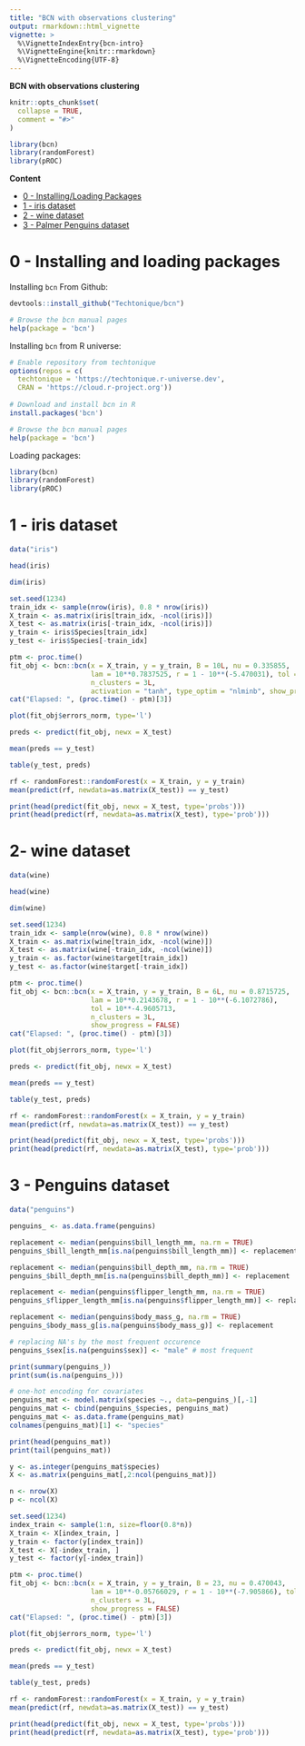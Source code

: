 ```yaml
---
title: "BCN with observations clustering"
output: rmarkdown::html_vignette
vignette: >
  %\VignetteIndexEntry{bcn-intro}
  %\VignetteEngine{knitr::rmarkdown}
  %\VignetteEncoding{UTF-8}
---
```


**BCN with observations clustering**

```r
knitr::opts_chunk$set(
  collapse = TRUE,
  comment = "#>"
)
```


```r
library(bcn)
library(randomForest)
library(pROC)
```


**Content**

- [0 - Installing/Loading Packages](#installing-and-loading-packages)
- [1 - iris dataset](#iris-dataset)
- [2 - wine dataset](#wine-dataset)
- [3 - Palmer Penguins dataset](#penguins-dataset)



# 0 - Installing and loading packages

Installing `bcn` From Github:

```R
devtools::install_github("Techtonique/bcn")

# Browse the bcn manual pages
help(package = 'bcn')
```

Installing `bcn` from R universe:

```R
# Enable repository from techtonique
options(repos = c(
  techtonique = 'https://techtonique.r-universe.dev',
  CRAN = 'https://cloud.r-project.org'))
  
# Download and install bcn in R
install.packages('bcn')

# Browse the bcn manual pages
help(package = 'bcn')
````

Loading packages: 

```r
library(bcn)
library(randomForest)
library(pROC)
```


# 1 - iris dataset 

```r
data("iris")
```

```r
head(iris)

dim(iris)

set.seed(1234)
train_idx <- sample(nrow(iris), 0.8 * nrow(iris))
X_train <- as.matrix(iris[train_idx, -ncol(iris)])
X_test <- as.matrix(iris[-train_idx, -ncol(iris)])
y_train <- iris$Species[train_idx]
y_test <- iris$Species[-train_idx]
```

```r
ptm <- proc.time()
fit_obj <- bcn::bcn(x = X_train, y = y_train, B = 10L, nu = 0.335855,
                    lam = 10**0.7837525, r = 1 - 10**(-5.470031), tol = 10**-7,
                    n_clusters = 3L,
                    activation = "tanh", type_optim = "nlminb", show_progress = FALSE)
cat("Elapsed: ", (proc.time() - ptm)[3])
```

```r
plot(fit_obj$errors_norm, type='l')
```

```r
preds <- predict(fit_obj, newx = X_test)

mean(preds == y_test)

table(y_test, preds)
```

```r
rf <- randomForest::randomForest(x = X_train, y = y_train)
mean(predict(rf, newdata=as.matrix(X_test)) == y_test)
```

```r
print(head(predict(fit_obj, newx = X_test, type='probs')))
print(head(predict(rf, newdata=as.matrix(X_test), type='prob')))
```


# 2-  wine dataset 


```r
data(wine)
```

```r
head(wine)

dim(wine)

set.seed(1234)
train_idx <- sample(nrow(wine), 0.8 * nrow(wine))
X_train <- as.matrix(wine[train_idx, -ncol(wine)])
X_test <- as.matrix(wine[-train_idx, -ncol(wine)])
y_train <- as.factor(wine$target[train_idx])
y_test <- as.factor(wine$target[-train_idx])
```

```r
ptm <- proc.time()
fit_obj <- bcn::bcn(x = X_train, y = y_train, B = 6L, nu = 0.8715725,
                    lam = 10**0.2143678, r = 1 - 10**(-6.1072786),
                    tol = 10**-4.9605713, 
                    n_clusters = 3L,
                    show_progress = FALSE)
cat("Elapsed: ", (proc.time() - ptm)[3])
```

```r
plot(fit_obj$errors_norm, type='l')
```


```r
preds <- predict(fit_obj, newx = X_test)

mean(preds == y_test)

table(y_test, preds)
```

```r
rf <- randomForest::randomForest(x = X_train, y = y_train)
mean(predict(rf, newdata=as.matrix(X_test)) == y_test)
```

```r
print(head(predict(fit_obj, newx = X_test, type='probs')))
print(head(predict(rf, newdata=as.matrix(X_test), type='prob')))
```


# 3 - Penguins dataset

```r
data("penguins")
```

```r
penguins_ <- as.data.frame(penguins)

replacement <- median(penguins$bill_length_mm, na.rm = TRUE)
penguins_$bill_length_mm[is.na(penguins$bill_length_mm)] <- replacement

replacement <- median(penguins$bill_depth_mm, na.rm = TRUE)
penguins_$bill_depth_mm[is.na(penguins$bill_depth_mm)] <- replacement

replacement <- median(penguins$flipper_length_mm, na.rm = TRUE)
penguins_$flipper_length_mm[is.na(penguins$flipper_length_mm)] <- replacement

replacement <- median(penguins$body_mass_g, na.rm = TRUE)
penguins_$body_mass_g[is.na(penguins$body_mass_g)] <- replacement

# replacing NA's by the most frequent occurence
penguins_$sex[is.na(penguins$sex)] <- "male" # most frequent

print(summary(penguins_))
print(sum(is.na(penguins_)))

# one-hot encoding for covariates
penguins_mat <- model.matrix(species ~., data=penguins_)[,-1]
penguins_mat <- cbind(penguins_$species, penguins_mat)
penguins_mat <- as.data.frame(penguins_mat)
colnames(penguins_mat)[1] <- "species"

print(head(penguins_mat))
print(tail(penguins_mat))

y <- as.integer(penguins_mat$species)
X <- as.matrix(penguins_mat[,2:ncol(penguins_mat)])

n <- nrow(X)
p <- ncol(X)

set.seed(1234)
index_train <- sample(1:n, size=floor(0.8*n))
X_train <- X[index_train, ]
y_train <- factor(y[index_train])
X_test <- X[-index_train, ]
y_test <- factor(y[-index_train])
```

```r
ptm <- proc.time()
fit_obj <- bcn::bcn(x = X_train, y = y_train, B = 23, nu = 0.470043,
                    lam = 10**-0.05766029, r = 1 - 10**(-7.905866), tol = 10**-7, 
                    n_clusters = 3L,
                    show_progress = FALSE)
cat("Elapsed: ", (proc.time() - ptm)[3])
```

```r
plot(fit_obj$errors_norm, type='l')
```


```r
preds <- predict(fit_obj, newx = X_test)

mean(preds == y_test)

table(y_test, preds)
```

```r
rf <- randomForest::randomForest(x = X_train, y = y_train)
mean(predict(rf, newdata=as.matrix(X_test)) == y_test)
```

```r
print(head(predict(fit_obj, newx = X_test, type='probs')))
print(head(predict(rf, newdata=as.matrix(X_test), type='prob')))
```
